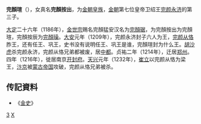 '''完顏瑄'''（{{bd|？||1233年|catIdx=W}}），女真名'''完顏按出'''，为[[金朝|金朝]][[皇族|皇族]]，[[金朝|金朝]]第七位皇帝卫绍王[[完颜永济|完颜永济]]的第三子。

[[大定_(金朝)|大定]]二十六年（1186年），[[金世宗|金世宗]]赐名完顏猛安汉名为[[完顏琚|完顏琚]]，为完顏按出为完顏瑄，完顏按辰为[[完顏璪|完顏璪]]。[[大安_(金)|大安]]元年（1209年），完颜永济封子六人为王，[[完颜从恪|完颜从恪]]胙王，还有任王、巩王，史书没有说明任王、巩王是谁，完顏瑄封为什么王。[[胡沙虎|胡沙虎]]杀完颜永济，完颜从恪兄弟都被废，居[[中都|中都]]。贞祐二年（1214年），迁居[[郑州|郑州]]。四年（1216年），徙居南京[[开封府|开封府]]。[[天兴_(金朝)|天兴]]元年（1232年），[[崔立|崔立]]以完颜从恪为梁王，[[汴京|汴京]]被[[蒙古帝国|蒙古帝国]]攻破，完颜从恪兄弟被杀。
== 传記資料 ==
*《[[金史|金史]]》

{{DEFAULTSORT:W完顏}}
[[Category:卫绍王皇子|3]]
[[Category:完顏氏|X]]
{{金朝人物小作品}}
